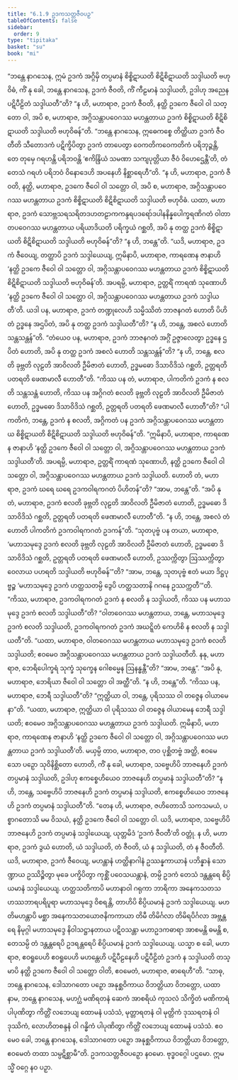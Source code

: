 ```yaml
---
title: "6.1.9 ဥဒကသတ္တဇီဝပဉှ"
tableOfContents: false
sidebar:
  order: 9
type: "tipitaka"
basket: "su"
book: "mi"
---
```



<DynamicBreadcrumb />

<Division number="179" book="mi">

<Paragraph number="1148" book="mi">
“ဘန္တေ နာဂသေန, ဣမံ ဥဒကံ အဂ္ဂိမှိ တပ္ပမာနံ စိစ္စိဋာယတိ စိဋိစိဋာယတိ သဒ္ဒါယတိ ဗဟုဝိဓံ, ကိံ နု ခေါ, ဘန္တေ နာဂသေန, ဥဒကံ ဇီဝတိ, ကိံ ကီဠမာနံ သဒ္ဒါယတိ, ဥဒါဟု အညေန ပဋိပီဠိတံ သဒ္ဒါယတီ”တိ? “န ဟိ, မဟာရာဇ, ဥဒကံ ဇီဝတိ, နတ္ထိ ဥဒကေ ဇီဝေါ ဝါ သတ္တော ဝါ, အပိ စ, မဟာရာဇ, အဂ္ဂိသန္တာပဝေဂဿ မဟန္တတာယ ဥဒကံ စိစ္စိဋာယတိ စိဋိစိဋာယတိ သဒ္ဒါယတိ ဗဟုဝိဓန်”တိ.
</Paragraph>

<Paragraph number="1149" book="mi">
“ဘန္တေ နာဂသေန, ဣဓေကစ္စေ တိတ္ထိယာ ဥဒကံ ဇီဝတီတိ သီတောဒကံ ပဋိက္ခိပိတွာ ဥဒကံ တာပေတွာ ဝေကတိကဝေကတိကံ ပရိဘုဉ္ဇန္တိ, တေ တုမှေ ဂရဟန္တိ ပရိဘဝန္တိ ‘ဧကိန္ဒြိယံ သမဏာ သကျပုတ္တိယာ ဇီဝံ ဝိဟေဌေန္တီ’တိ, တံ တေသံ ဂရဟံ ပရိဘဝံ ဝိနောဒေဟိ အပနေဟိ နိစ္ဆာရေဟီ”တိ. “န ဟိ, မဟာရာဇ, ဥဒကံ ဇီဝတိ, နတ္ထိ, မဟာရာဇ, ဥဒကေ ဇီဝေါ ဝါ သတ္တော ဝါ, အပိ စ, မဟာရာဇ, အဂ္ဂိသန္တာပဝေဂဿ မဟန္တတာယ ဥဒကံ စိစ္စိဋာယတိ စိဋိစိဋာယတိ သဒ္ဒါယတိ ဗဟုဝိဓံ.
</Paragraph>

<Paragraph number="1150" book="mi">
ယထာ, မဟာရာဇ, ဥဒကံ သောဗ္ဘသရသရိတဒဟတဠာကကန္ဒရပဒရော်ဒပါနနိန္နပေါက္ခရဏိဂတံ ဝါတာတပဝေဂဿ မဟန္တတာယ ပရိယာဒိယတိ ပရိက္ခယံ ဂစ္ဆတိ, အပိ နု တတ္ထ ဥဒကံ စိစ္စိဋာယတိ စိဋိစိဋာယတိ သဒ္ဒါယတိ ဗဟုဝိဓန်”တိ? “န ဟိ, ဘန္တေ”တိ. “ယဒိ, မဟာရာဇ, ဥဒကံ ဇီဝေယျ, တတ္ထာပိ ဥဒကံ သဒ္ဒါယေယျ, ဣမိနာပိ, မဟာရာဇ, ကာရဏေန ဇာနာဟိ ‘နတ္ထိ ဥဒကေ ဇီဝေါ ဝါ သတ္တော ဝါ, အဂ္ဂိသန္တာပဝေဂဿ မဟန္တတာယ ဥဒကံ စိစ္စိဋာယတိ စိဋိစိဋာယတိ သဒ္ဒါယတိ ဗဟုဝိဓန်’တိ.
</Paragraph>

<Paragraph number="1151" book="mi">
အပရမ္ပိ, မဟာရာဇ, ဥတ္တရိံ ကာရဏံ သုဏောဟိ ‘နတ္ထိ ဥဒကေ ဇီဝေါ ဝါ သတ္တော ဝါ, အဂ္ဂိသန္တာပဝေဂဿ မဟန္တတာယ ဥဒကံ သဒ္ဒါယတီ’တိ. ယဒါ ပန, မဟာရာဇ, ဥဒကံ တဏ္ဍုလေဟိ သမ္မိဿိတံ ဘာဇနဂတံ ဟောတိ ပိဟိတံ ဥဒ္ဓနေ အဌပိတံ, အပိ နု တတ္ထ ဥဒကံ သဒ္ဒါယတီ”တိ? “န ဟိ, ဘန္တေ, အစလံ ဟောတိ သန္တသန္တန်”တိ. “တံယေဝ ပန, မဟာရာဇ, ဥဒကံ ဘာဇနဂတံ အဂ္ဂိံ ဥဇ္ဇာလေတွာ ဥဒ္ဓနေ ဌပိတံ ဟောတိ, အပိ နု တတ္ထ ဥဒကံ အစလံ ဟောတိ သန္တသန္တန်”တိ? “န ဟိ, ဘန္တေ, စလတိ ခုဗ္ဘတိ လုဠတိ အာဝိလတိ ဦမိဇာတံ ဟောတိ, ဥဒ္ဓမဓော ဒိသာဝိဒိသံ ဂစ္ဆတိ, ဥတ္တရတိ ပတရတိ ဖေဏမာလီ ဟောတီ”တိ. “ကိဿ ပန တံ, မဟာရာဇ, ပါကတိကံ ဥဒကံ န စလတိ သန္တသန္တံ ဟောတိ, ကိဿ ပန အဂ္ဂိဂတံ စလတိ ခုဗ္ဘတိ လုဠတိ အာဝိလတိ ဦမိဇာတံ ဟောတိ, ဥဒ္ဓမဓော ဒိသာဝိဒိသံ ဂစ္ဆတိ, ဥတ္တရတိ ပတရတိ ဖေဏမာလီ ဟောတီ”တိ? “ပါကတိကံ, ဘန္တေ, ဥဒကံ န စလတိ, အဂ္ဂိကတံ ပန ဥဒကံ အဂ္ဂိသန္တာပဝေဂဿ မဟန္တတာယ စိစ္စိဋာယတိ စိဋိစိဋာယတိ သဒ္ဒါယတိ ဗဟုဝိဓန်”တိ. “ဣမိနာပိ, မဟာရာဇ, ကာရဏေန ဇာနာဟိ ‘နတ္ထိ ဥဒကေ ဇီဝေါ ဝါ သတ္တော ဝါ, အဂ္ဂိသန္တာပဝေဂဿ မဟန္တတာယ ဥဒကံ သဒ္ဒါယတီ’တိ.
</Paragraph>

<Paragraph number="1152" book="mi">
အပရမ္ပိ, မဟာရာဇ, ဥတ္တရိံ ကာရဏံ သုဏောဟိ, နတ္ထိ ဥဒကေ ဇီဝေါ ဝါ သတ္တော ဝါ, အဂ္ဂိသန္တာပဝေဂဿ မဟန္တတာယ ဥဒကံ သဒ္ဒါယတိ. ဟောတိ တံ, မဟာရာဇ, ဥဒကံ ဃရေ ဃရေ ဥဒကဝါရကဂတံ ပိဟိတန်”တိ? “အာမ, ဘန္တေ”တိ. “အပိ နု တံ, မဟာရာဇ, ဥဒကံ စလတိ ခုဗ္ဘတိ လုဠတိ အာဝိလတိ ဦမိဇာတံ ဟောတိ, ဥဒ္ဓမဓော ဒိသာဝိဒိသံ ဂစ္ဆတိ, ဥတ္တရတိ ပတရတိ ဖေဏမာလီ ဟောတီ”တိ. “န ဟိ, ဘန္တေ, အစလံ တံ ဟောတိ ပါကတိကံ ဥဒကဝါရကဂတံ ဥဒကန်”တိ.
</Paragraph>

<Paragraph number="1153" book="mi">
“သုတပုဗ္ဗံ ပန တယာ, မဟာရာဇ, ‘မဟာသမုဒ္ဒေ ဥဒကံ စလတိ ခုဗ္ဘတိ လုဠတိ အာဝိလတိ ဦမိဇာတံ ဟောတိ, ဥဒ္ဓမဓော ဒိသာဝိဒိသံ ဂစ္ဆတိ, ဥတ္တရတိ ပတရတိ ဖေဏမာလီ ဟောတိ, ဥဿက္ကိတွာ ဩဿက္ကိတွာ ဝေလာယ ပဟရတိ သဒ္ဒါယတိ ဗဟုဝိဓန်’”တိ? “အာမ, ဘန္တေ, သုတပုဗ္ဗံ ဧတံ မယာ ဒိဋ္ဌပုဗ္ဗဉ္စ ‘မဟာသမုဒ္ဒေ ဥဒကံ ဟတ္ထသတမ္ပိ ဒွေပိ ဟတ္ထသတာနိ ဂဂနေ ဥဿက္ကတီ’”တိ. “ကိဿ, မဟာရာဇ, ဥဒကဝါရကဂတံ ဥဒကံ န စလတိ န သဒ္ဒါယတိ, ကိဿ ပန မဟာသမုဒ္ဒေ ဥဒကံ စလတိ သဒ္ဒါယတီ”တိ? “ဝါတဝေဂဿ မဟန္တတာယ, ဘန္တေ, မဟာသမုဒ္ဒေ ဥဒကံ စလတိ သဒ္ဒါယတိ, ဥဒကဝါရကဂတံ ဥဒကံ အဃဋ္ဋိတံ ကေဟိစိ န စလတိ န သဒ္ဒါယတီ”တိ. “ယထာ, မဟာရာဇ, ဝါတဝေဂဿ မဟန္တတာယ မဟာသမုဒ္ဒေ ဥဒကံ စလတိ သဒ္ဒါယတိ; ဧဝမေဝ အဂ္ဂိသန္တာပဝေဂဿ မဟန္တတာယ ဥဒကံ သဒ္ဒါယတီတိ.
</Paragraph>

<Paragraph number="1154" book="mi">
နနု, မဟာရာဇ, ဘေရိပေါက္ခရံ သုက္ခံ သုက္ခေန ဂေါစမ္မေန ဩနန္ဓန္တီ”တိ? “အာမ, ဘန္တေ”. “အပိ နု, မဟာရာဇ, ဘေရိယာ ဇီဝေါ ဝါ သတ္တော ဝါ အတ္ထီ”တိ. “န ဟိ, ဘန္တေ”တိ. “ကိဿ ပန, မဟာရာဇ, ဘေရီ သဒ္ဒါယတီ”တိ? “ဣတ္ထိယာ ဝါ, ဘန္တေ, ပုရိသဿ ဝါ တဇ္ဇေန ဝါယာမေနာ”တိ. “ယထာ, မဟာရာဇ, ဣတ္ထိယာ ဝါ ပုရိသဿ ဝါ တဇ္ဇေန ဝါယာမေန ဘေရီ သဒ္ဒါယတိ; ဧဝမေဝ အဂ္ဂိသန္တာပဝေဂဿ မဟန္တတာယ ဥဒကံ သဒ္ဒါယတိ. ဣမိနာပိ, မဟာရာဇ, ကာရဏေန ဇာနာဟိ ‘နတ္ထိ ဥဒကေ ဇီဝေါ ဝါ သတ္တော ဝါ, အဂ္ဂိသန္တာပဝေဂဿ မဟန္တတာယ ဥဒကံ သဒ္ဒါယတီ’တိ.
</Paragraph>

<Paragraph number="1155" book="mi">
မယှမ္ပိ တာဝ, မဟာရာဇ, တဝ ပုစ္ဆိတဗ္ဗံ အတ္ထိ, ဧဝမေသော ပဉှော သုဝိနိစ္ဆိတော ဟောတိ, ကိံ နု ခေါ, မဟာရာဇ, သဗ္ဗေဟိပိ ဘာဇနေဟိ ဥဒကံ တပ္ပမာနံ သဒ္ဒါယတိ, ဥဒါဟု ဧကစ္စေဟိယေဝ ဘာဇနေဟိ တပ္ပမာနံ သဒ္ဒါယတီ”တိ? “န ဟိ, ဘန္တေ, သဗ္ဗေဟိပိ ဘာဇနေဟိ ဥဒကံ တပ္ပမာနံ သဒ္ဒါယတိ, ဧကစ္စေဟိယေဝ ဘာဇနေဟိ ဥဒကံ တပ္ပမာနံ သဒ္ဒါယတီ”တိ. “တေန ဟိ, မဟာရာဇ, ဇဟိတောသိ သကသမယံ, ပစ္စာဂတောသိ မမ ဝိသယံ, နတ္ထိ ဥဒကေ ဇီဝေါ ဝါ သတ္တော ဝါ. ယဒိ, မဟာရာဇ, သဗ္ဗေဟိပိ ဘာဇနေဟိ ဥဒကံ တပ္ပမာနံ သဒ္ဒါယေယျ, ယုတ္တမိဒံ ‘ဥဒကံ ဇီဝတီ’တိ ဝတ္တုံ. န ဟိ, မဟာရာဇ, ဥဒကံ ဒွယံ ဟောတိ, ယံ သဒ္ဒါယတိ, တံ ဇီဝတိ, ယံ န သဒ္ဒါယတိ, တံ န ဇီဝတီတိ. ယဒိ, မဟာရာဇ, ဥဒကံ ဇီဝေယျ, မဟန္တာနံ ဟတ္ထိနာဂါနံ ဥဿန္နကာယာနံ ပဘိန္နာနံ သောဏ္ဍာယ ဥဿိဉ္စိတွာ မုခေ ပက္ခိပိတွာ ကုစ္ဆိံ ပဝေသယန္တာနံ, တမ္ပိ ဥဒကံ တေသံ ဒန္တန္တရေ စိပ္ပိယမာနံ သဒ္ဒါယေယျ. ဟတ္ထသတိကာပိ မဟာနာဝါ ဂရုကာ ဘာရိကာ အနေကသတသဟဿဘာရပရိပူရာ မဟာသမုဒ္ဒေ ဝိစရန္တိ, တာဟိပိ စိပ္ပိယမာနံ ဥဒကံ သဒ္ဒါယေယျ. မဟတိမဟန္တာပိ မစ္ဆာ အနေကသတယောဇနိကကာယာ တိမီ တိမိင်္ဂလာ တိမိရပိင်္ဂလာ အဗ္ဘန္တရေ နိမုဂ္ဂါ မဟာသမုဒ္ဒေ နိဝါသဋ္ဌာနတာယ ပဋိဝသန္တာ မဟာဥဒကဓာရာ အာစမန္တိ ဓမန္တိ စ, တေသမ္ပိ တံ ဒန္တန္တရေပိ ဥဒရန္တရေပိ စိပ္ပိယမာနံ ဥဒကံ သဒ္ဒါယေယျ. ယသ္မာ စ ခေါ, မဟာရာဇ, ဧဝရူပေဟိ ဧဝရူပေဟိ မဟန္တေဟိ ပဋိပီဠနေဟိ ပဋိပီဠိတံ ဥဒကံ န သဒ္ဒါယတိ တသ္မာပိ နတ္ထိ ဥဒကေ ဇီဝေါ ဝါ သတ္တော ဝါတိ, ဧဝမေတံ, မဟာရာဇ, ဓာရေဟီ”တိ.
</Paragraph>

<Paragraph number="1156" book="mi">
“သာဓု, ဘန္တေ နာဂသေန, ဒေါသာဂတော ပဉှော အနုစ္ဆဝိကာယ ဝိဘတ္တိယာ ဝိဘတ္တော, ယထာ နာမ, ဘန္တေ နာဂသေန, မဟဂ္ဃံ မဏိရတနံ ဆေကံ အာစရိယံ ကုသလံ သိက္ခိတံ မဏိကာရံ ပါပုဏိတွာ ကိတ္တိံ လဘေယျ ထောမနံ ပသံသံ, မုတ္တာရတနံ ဝါ မုတ္တိကံ ဒုဿရတနံ ဝါ ဒုဿိကံ, လောဟိတစန္ဒနံ ဝါ ဂန္ဓိကံ ပါပုဏိတွာ ကိတ္တိံ လဘေယျ ထောမနံ ပသံသံ. ဧဝမေဝ ခေါ, ဘန္တေ နာဂသေန, ဒေါသာဂတော ပဉှော အနုစ္ဆဝိကာယ ဝိဘတ္တိယာ ဝိဘတ္တော, ဧဝမေတံ တထာ သမ္ပဋိစ္ဆာမီ”တိ.

</Paragraph>
</Division>

<Paragraph number="1157" type="center" book="mi">
ဥဒကသတ္တဇီဝပဉှော နဝမော.



</Paragraph>

<Paragraph number="1158" type="center" book="mi">
ဗုဒ္ဓဝဂ္ဂေါ ပဌမော.



</Paragraph>

<Paragraph number="1159" type="center" book="mi">
ဣမသ္မိံ ဝဂ္ဂေ နဝ ပဉှာ.
</Paragraph>